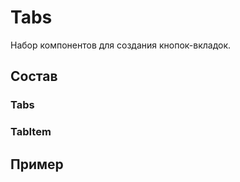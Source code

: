 



<Meta
    title="Controls/Tabs"
    component={Tabs}
    decorators={[InSpacingDecorator]}
/>

# Tabs
Набор компонентов для создания кнопок-вкладок.

## Состав

### Tabs
<Description of={Tabs} />
<ArgsTable of={Tabs} />

### TabItem
<Description of={TabItem} />
<ArgsTable of={TabItem} />

## Пример
<Canvas>
    <Story name="Default" story={stories.Default} />
</Canvas>

